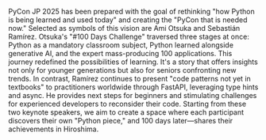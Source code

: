 PyCon JP 2025 has been prepared with the goal of rethinking "how Python is being learned and used today" and creating the "PyCon that is needed now." Selected as symbols of this vision are Ami Otsuka and Sebastián Ramírez. Otsuka's "#100 Days Challenge" traversed three stages at once: Python as a mandatory classroom subject, Python learned alongside generative AI, and the expert mass-producing 100 applications. This journey redefined the possibilities of learning. It's a story that offers insights not only for younger generations but also for seniors confronting new trends. In contrast, Ramírez continues to present "code patterns not yet in textbooks" to practitioners worldwide through FastAPI, leveraging type hints and async. He provides next steps for beginners and stimulating challenges for experienced developers to reconsider their code. Starting from these two keynote speakers, we aim to create a space where each participant discovers their own "Python piece," and 100 days later—shares their achievements in Hiroshima. 